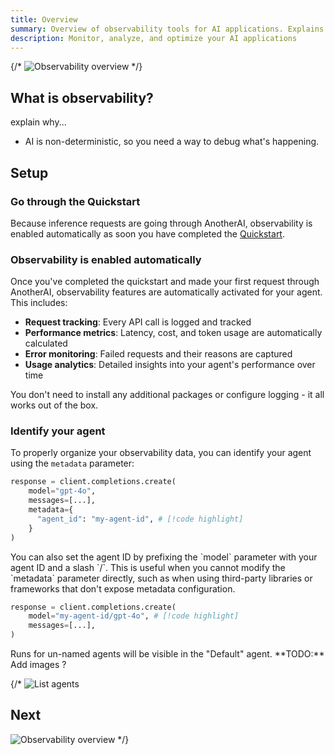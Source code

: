 ```yaml
---
title: Overview
summary: Overview of observability tools for AI applications. Explains how to automatically monitor, analyze, and optimize agent performance.
description: Monitor, analyze, and optimize your AI applications
---
```



{/* ![Observability overview](</images/observability/header.png>) */}

## What is observability?

explain why...
- AI is non-deterministic, so you need a way to debug what's happening.

## Setup

<Steps>
<Step>

### Go through the Quickstart

Because inference requests are going through AnotherAI, observability is enabled automatically as soon you have completed the [Quickstart](/quickstarts).

</Step>

<Step>

### Observability is enabled automatically

Once you've completed the quickstart and made your first request through AnotherAI, observability features are automatically activated for your agent. This includes:

- **Request tracking**: Every API call is logged and tracked
- **Performance metrics**: Latency, cost, and token usage are automatically calculated
- **Error monitoring**: Failed requests and their reasons are captured
- **Usage analytics**: Detailed insights into your agent's performance over time

You don't need to install any additional packages or configure logging - it all works out of the box.

</Step>

<Step>

### Identify your agent

To properly organize your observability data, you can identify your agent using the `metadata` parameter:

```python
response = client.completions.create(
    model="gpt-4o",
    messages=[...],
    metadata={
      "agent_id": "my-agent-id", # [!code highlight]
    }
)
```

<Callout type="info">
You can also set the agent ID by prefixing the `model` parameter with your agent ID and a slash `/`. This is useful when you cannot modify the `metadata` parameter directly, such as when using third-party libraries or frameworks that don't expose metadata configuration.
</Callout>

```python
response = client.completions.create(
    model="my-agent-id/gpt-4o", # [!code highlight]
    messages=[...],
)
```

<Callout type="info">
  Runs for un-named agents will be visible in the "Default" agent.
</Callout>

</Step>
</Steps>

<Callout type="warning">
**TODO:** Add images ?
</Callout>


{/* ![List agents](</images/observability/list-agents.png>)

## Next

![Observability overview](</images/observability/overview.png>) */}
